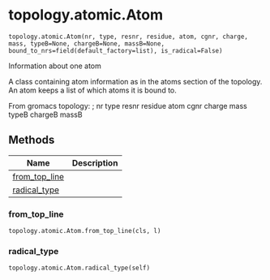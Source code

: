 # topology.atomic.Atom { #kimmdy.topology.atomic.Atom }

`topology.atomic.Atom(nr, type, resnr, residue, atom, cgnr, charge, mass, typeB=None, chargeB=None, massB=None, bound_to_nrs=field(default_factory=list), is_radical=False)`

Information about one atom

A class containing atom information as in the atoms section of the topology.
An atom keeps a list of which atoms it is bound to.

From gromacs topology:
; nr type resnr residue atom cgnr charge mass typeB chargeB massB

## Methods

| Name | Description |
| --- | --- |
| [from_top_line](#kimmdy.topology.atomic.Atom.from_top_line) |  |
| [radical_type](#kimmdy.topology.atomic.Atom.radical_type) |  |

### from_top_line { #kimmdy.topology.atomic.Atom.from_top_line }

`topology.atomic.Atom.from_top_line(cls, l)`

### radical_type { #kimmdy.topology.atomic.Atom.radical_type }

`topology.atomic.Atom.radical_type(self)`